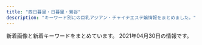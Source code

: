```yaml
---
title: "西日暮里・日暮里・鶯谷"
description: "キーワード別にの巨乳アジアン・チャイナエステ嬢情報をまとめました。"
---
```


新着画像と新着キーワードをまとめています。
2021年04月30日の情報です。

<DmmAffiliateIns />
<KeywordTable
  shops={
    [
    {
        "img_links": [
            "http://www.en-nippori.net/image/mainparts/images/navi01_06.jpg",
            "http://www.en-nippori.net/image/mainparts/images/navi01_05.jpg",
            "http://www.en-nippori.net/image/mainparts/main.jpg",
            "http://www.en-nippori.net/image/index/top.jpg",
            "http://www.en-nippori.net/image/therapist/02.jpg",
            "http://www.en-nippori.net/image/therapist/06.jpg",
            "http://www.en-nippori.net/image/therapist/04.jpg",
            "http://www.en-nippori.net/image/mainparts/images/navi01_07.jpg",
            "http://www.en-nippori.net/image/mainparts/images/navi01_03.jpg",
            "http://www.en-nippori.net/image/therapist/03.jpg",
            "http://www.en-nippori.net/image/therapist/01.jpg",
            "http://www.en-nippori.net/image/mainparts/images/navi01_02.jpg",
            "http://www.en-nippori.net/image/mainparts/images/navi01_04.jpg"
        ],
        "url": "http://www.en-nippori.net/",
        "name": "\u7e01",
        "keywords": {
            "C": 6
        },
        "station": "JR\u65e5\u66ae\u91cc\u99c5\u6771\u53e3"
    },
    {
        "station": "JR\u65e5\u66ae\u91cc\u99c5\u6771\u53e3",
        "url": "http://esthe-aroma.red/",
        "name": "\u548c\u5408 \u308f\u3054\u3046",
        "img_links": [
            "http://esthe-aroma.red/images/cg10.jpg",
            "http://esthe-aroma.red/images/imm.jpg",
            "http://esthe-aroma.red/images/cg04.jpg",
            "http://esthe-aroma.red/images/r2.jpg",
            "http://esthe-aroma.red/images/news.png",
            "http://esthe-aroma.red/images/cg02.jpg",
            "http://esthe-aroma.red/images/r1.jpg",
            "http://esthe-aroma.red/images/r3.jpg",
            "http://esthe-aroma.red/images/rec.png",
            "http://esthe-aroma.red/images/cg07.jpg",
            "http://esthe-aroma.red/images/cg06.jpg",
            "http://esthe-aroma.red/images/kan.jpg",
            "http://esthe-aroma.red/images/r4.jpg",
            "http://esthe-aroma.red/images/cg03.jpg",
            "http://esthe-aroma.red/link/menlog.jpg",
            "http://esthe-aroma.red/images/evetop.png",
            "http://esthe-aroma.red/images/sruru.jpg",
            "http://esthe-aroma.red/images/precau.png",
            "http://esthe-aroma.red/images/cg01.jpg",
            "http://esthe-aroma.red/images/top.png",
            "http://esthe-aroma.red/images/staff_s.png",
            "http://esthe-aroma.red/images/cg08.jpg",
            "http://esthe-aroma.red/images/cg09.jpg"
        ],
        "keywords": {
            "86": 9,
            "D": 8,
            "E": 1
        }
    },
    {
        "station": "JR\u65e5\u66ae\u91cc\u99c5\u5357\u53e3",
        "url": "http://momo.tyo.cm/",
        "keywords": {
            "D": 20,
            "86": 15,
            "85": 5
        },
        "img_links": [
            "http://momo.tyo.cm/images/border02.png",
            "http://momo.tyo.cm/images/tit_com05.png",
            "http://momo.tyo.cm/images/top_slider01.jpg",
            "http://momo.tyo.cm/images/tit_com03.png",
            "http://momo.tyo.cm/images/tit_com04.png",
            "http://momo.tyo.cm/images/tit_com.png",
            "http://momo.tyo.cm/images/news.png",
            "http://momo.tyo.cm/photos/sites/53/2021/02/2021021607405882.jpg",
            "http://momo.tyo.cm/photos/sites/53/2021/02/2021021607405578.jpg",
            "http://momo.tyo.cm/images/tit_com01.png",
            "http://momo.tyo.cm/images/tit04.png",
            "http://momo.tyo.cm/images/tit_link01.png",
            "http://momo.tyo.cm/images/tit02.png",
            "http://momo.tyo.cm/images/tit03.png",
            "http://momo.tyo.cm/images/nav_link05.png",
            "http://momo.tyo.cm/images/pagetop.png",
            "http://momo.tyo.cm/images/bg_pick.png",
            "http://momo.tyo.cm/photos/sites/53/2021/02/2021021607405658.jpg",
            "http://momo.tyo.cm/images/nav_link01.png",
            "http://momo.tyo.cm/images/nav_link06.png",
            "http://momo.tyo.cm/images/border01.png",
            "http://momo.tyo.cm/images/top_slider02.jpg",
            "http://momo.tyo.cm/images/tit05.png",
            "http://momo.tyo.cm/images/tit_staff.png",
            "http://momo.tyo.cm/images/tit_com02.png",
            "http://momo.tyo.cm/images/nav_link02.png",
            "http://momo.tyo.cm/images/nav_link03.png",
            "http://momo.tyo.cm/images/nav_link04.png",
            "http://momo.tyo.cm/photos/sites/53/2021/02/2021021607405730.jpg",
            "http://momo.tyo.cm/images/tit01.png"
        ],
        "name": "\u6843"
    },
    {
        "url": "http://www.ai-lian.work/",
        "name": "\u5fc3\u7f8e",
        "station": "JR\u9daf\u8c37\u99c5\u5317\u53e3",
        "keywords": {},
        "img_links": [
            "http://www.ai-lian.work/images/tel.jpg",
            "http://www.ai-lian.work/images/interior_t.jpg",
            "http://www.ai-lian.work/images/int2.jpg",
            "http://www.ai-lian.work/img/aya1.jpg",
            "http://www.ai-lian.work/images/3.jpg",
            "http://www.ai-lian.work/images/1.jpg",
            "http://www.ai-lian.work/images/head.jpg",
            "http://www.ai-lian.work/images/ta.jpg",
            "http://www.ai-lian.work/images/rec1.jpg",
            "http://www.ai-lian.work/images/sys1.jpg",
            "http://www.ai-lian.work/img/yui1.jpg",
            "http://www.ai-lian.work/images/line.png",
            "http://www.ai-lian.work/images/2.jpg",
            "http://www.ai-lian.work/img/saya1.jpg",
            "http://www.ai-lian.work/images/staff_t.jpg",
            "http://www.ai-lian.work/images/mobile.jpg",
            "http://www.ai-lian.work/images/news.jpg",
            "http://www.ai-lian.work/images/int1.jpg"
        ]
    },
    {
        "station": "\u753a\u5c4b\u99c51\u756a\u51fa\u53e3",
        "keywords": {
            "83": 4,
            "85": 12,
            "C": 15,
            "86": 4,
            "E": 4,
            "87": 8,
            "D": 24
        },
        "url": "https://mominoki.tyo.ac/",
        "name": "\u3082\u307f\u306e\u6728",
        "img_links": [
            "https://mominoki.tyo.ac/images/themes/pink/no1.png",
            "https://mominoki.tyo.ac/photos/sites/41/2020/09/2020092804344859.jpg",
            "https://mominoki.tyo.ac/photos/sites/41/2020/09/2020092804344656.jpg",
            "https://mominoki.tyo.ac/images/themes/pink/no2.png",
            "https://mominoki.tyo.ac/images/themes/pink/s_news.png",
            "https://mominoki.tyo.ac/photos/sites/41/2020/11/2020111401222038.jpg",
            "https://mominoki.tyo.ac/images/themes/pink/s_pickup.png",
            "https://mominoki.tyo.ac/images/themes/pink/s_staff.png",
            "https://mominoki.tyo.ac/images/room2.jpg",
            "https://mominoki.tyo.ac/images/themes/pink/r3.jpg",
            "https://mominoki.tyo.ac/images/themes/pink/s_newface.png",
            "https://mominoki.tyo.ac/images/themes/pink/mobile.jpg",
            "https://mominoki.tyo.ac/images/themes/pink/line.png",
            "https://mominoki.tyo.ac/images/themes/pink/s_ranking.png",
            "https://mominoki.tyo.ac/images/room3.jpg",
            "https://mominoki.tyo.ac/photos/sites/41/2021/03/202103150746598.jpg",
            "https://mominoki.tyo.ac/photos/sites/41/2020/09/2020092801595154.jpg",
            "https://mominoki.tyo.ac/photos/sites/41/2020/09/2020092804344750.jpg",
            "https://mominoki.tyo.ac/images/room4.jpg",
            "https://mominoki.tyo.ac/images/room1.jpg",
            "https://mominoki.tyo.ac/photos/sites/41/2021/03/202103150747058.jpg",
            "https://mominoki.tyo.ac/images/themes/pink/s_link.png",
            "https://mominoki.tyo.ac/photos/sites/41/2020/09/2020092810535583.jpg"
        ]
    },
    {
        "img_links": [
            "http://www.relax-mirai.info/i/images/momo1.jpg",
            "http://www.relax-mirai.info/images/sayuri1.jpg",
            "http://www.relax-mirai.info/gals/aki1.jpg",
            "http://www.relax-mirai.info/images/qr.jpg",
            "http://www.relax-mirai.info/images/info01.jpg",
            "http://www.relax-mirai.info/gals/emi1.jpg",
            "http://www.relax-mirai.info/gals/kaka1.jpg",
            "http://www.relax-mirai.info/i/images/sayuri1.jpg",
            "http://www.relax-mirai.info/gals/risa1.jpg",
            "http://www.relax-mirai.info/images/momo1.jpg",
            "http://www.relax-mirai.info/images/m02.jpg",
            "http://www.relax-mirai.info/images/risa1.jpg",
            "http://www.relax-mirai.info/images/m04.jpg",
            "http://www.relax-mirai.info/images/info02.jpg",
            "http://www.relax-mirai.info/images/m03.jpg",
            "http://www.relax-mirai.info/i/120/sayuri1.jpg"
        ],
        "station": "\u65e5\u66ae\u91cc\u99c5\u6771\u53e3",
        "name": "\u672a\u6765",
        "url": "http://www.relax-mirai.info/",
        "keywords": {}
    },
    {
        "img_links": [
            "http://chou.ies.bz/photos/sites/85/2019/12/2019120602315853.jpg",
            "http://chou.ies.bz/photos/sites/85/2019/07/2019070106330942.jpg",
            "http://chou.ies.bz/photos/sites/85/2020/12/2020121802483415.jpg",
            "http://chou.ies.bz/photos/sites/85/2019/07/2019070509385227.jpg",
            "http://chou.ies.bz/images/s1.png",
            "http://chou.ies.bz/images/s_pick.png",
            "http://chou.ies.bz/photos/sites/85/2019/07/2019070106320474.jpg",
            "http://chou.ies.bz/images/mobile.png",
            "http://chou.ies.bz/photos/sites/85/2020/10/2020100610383828.jpg",
            "http://chou.ies.bz/photos/sites/85/2019/06/2019062803491517.jpg",
            "http://chou.ies.bz/images/n1.jpg",
            "http://chou.ies.bz/images/s_staff.jpg",
            "http://chou.ies.bz/images/s3.png",
            "http://chou.ies.bz/photos/sites/85/2020/12/2020120204150858.jpg",
            "http://chou.ies.bz/photos/sites/85/2020/12/2020120204265615.jpg",
            "http://chou.ies.bz/photos/sites/85/2019/07/2019070106340260.jpg",
            "http://chou.ies.bz/photos/sites/85/2020/10/2020100610370157.jpg",
            "http://chou.ies.bz/photos/sites/85/2021/04/2021042710033582.jpg",
            "http://chou.ies.bz/images/s_news.png",
            "http://chou.ies.bz/photos/sites/85/2019/07/2019070106333414.jpg",
            "http://chou.ies.bz/images/n3.png",
            "http://chou.ies.bz/images/s_link.png",
            "http://chou.ies.bz/images/top.png"
        ],
        "station": "JR\u897f\u65e5\u66ae\u91cc\u99c5",
        "name": "\u706f\u308a\u5c4b",
        "url": "http://chou.ies.bz/",
        "keywords": {
            "85": 1,
            "D": 10,
            "E": 1,
            "87": 1,
            "C": 1,
            "84": 2,
            "86": 8
        }
    },
    {
        "url": "http://lapis.tyo.cm/",
        "station": "JR\u9daf\u8c37\u99c5\u5317\u53e3",
        "name": "\u30e9\u30d4\u30b9",
        "img_links": [
            "http://lapis.tyo.cm/images/mobile.jpg",
            "http://lapis.tyo.cm/images/new.jpg",
            "http://lapis.tyo.cm/photos/sites/75/2021/01/2021010407562697.jpg",
            "http://lapis.tyo.cm/images/s_staff.jpg",
            "http://lapis.tyo.cm/images/s_link.jpg",
            "http://lapis.tyo.cm/images/top.png",
            "http://lapis.tyo.cm/photos/sites/75/2021/01/2021010407562324.jpg",
            "http://lapis.tyo.cm/images/pick_bj1.jpg",
            "http://lapis.tyo.cm/images/nbj3.jpg",
            "http://lapis.tyo.cm/images/s_face.jpg",
            "http://lapis.tyo.cm/images/s_blog.jpg",
            "http://lapis.tyo.cm/photos/sites/75/2021/01/2021010407562290.jpg",
            "http://lapis.tyo.cm/images/nbj1.jpg",
            "http://lapis.tyo.cm/images/pick_bj3.jpg",
            "http://lapis.tyo.cm/images/s_pick.jpg",
            "http://lapis.tyo.cm/photos/sites/75/2021/01/2021010407562482.jpg"
        ],
        "keywords": {
            "83": 4,
            "86": 8,
            "87": 4,
            "D": 16
        }
    },
    {
        "img_links": [
            "http://www.mac-riraku106.xyz/uploads/200801/1-200P1110631926.jpg",
            "http://www.mac-riraku106.xyz/uploads/200501/1-200501144951148.jpg",
            "http://www.mac-riraku106.xyz/uploads/190926/1-1Z926131T2408.jpg",
            "http://www.mac-riraku106.xyz/uploads/200818/1-200QQ55415J4.jpg",
            "http://www.mac-riraku106.xyz/uploads/191209/1-191209122ZY50.jpg",
            "http://www.mac-riraku106.xyz/uploads/190926/1-1Z926131R6102.jpg",
            "http://www.mac-riraku106.xyz/uploads/200801/1-200P1110412514.jpg",
            "http://www.mac-riraku106.xyz/uploads/191128/1-19112Q3111UF.jpg",
            "http://www.mac-riraku106.xyz/uploads/200317/1-20031G44220J0.jpg",
            "http://www.mac-riraku106.xyz/static/picture/michi02.png",
            "http://www.mac-riraku106.xyz/uploads/191128/1-19112Q31009521.jpg",
            "http://www.mac-riraku106.xyz/uploads/200501/1-200501125300127.jpg",
            "http://www.mac-riraku106.xyz/uploads/190723/23-1.jpg",
            "http://www.mac-riraku106.xyz/uploads/200818/1-200QQ5535E92.jpg",
            "http://www.mac-riraku106.xyz/uploads/191219/1-19121912423J29.jpg",
            "http://www.mac-riraku106.xyz/static/picture/top-img01.png",
            "http://www.mac-riraku106.xyz/uploads/191219/1-191219124141563.jpg",
            "http://www.mac-riraku106.xyz/uploads/200501/1-200501145002a7.jpg",
            "http://www.mac-riraku106.xyz/uploads/200501/1-200501125150516.jpg",
            "http://www.mac-riraku106.xyz/uploads/200608/1-20060Q02506204.jpg",
            "http://www.mac-riraku106.xyz/uploads/190723/33-1.jpg",
            "http://www.mac-riraku106.xyz/static/picture/top-img09.png",
            "http://www.mac-riraku106.xyz/uploads/190826/1-1ZR614462Qa.jpg",
            "http://www.mac-riraku106.xyz/uploads/191106/1-191106092T0531.jpg",
            "http://www.mac-riraku106.xyz/uploads/190723/34-1.jpg",
            "http://www.mac-riraku106.xyz/uploads/200501/1-200501125159161.jpg",
            "http://www.mac-riraku106.xyz/uploads/190723/1-2.jpg",
            "http://www.mac-riraku106.xyz/uploads/190906/1-1ZZ612503C39.jpg",
            "http://www.mac-riraku106.xyz/uploads/200801/1-200P1110A4M2.jpg",
            "http://www.mac-riraku106.xyz/uploads/191106/1-191106092J62Y.jpg",
            "http://www.mac-riraku106.xyz/uploads/200325/1-2003251H312V4.jpg",
            "http://www.mac-riraku106.xyz/uploads/190906/1-1ZZ6125225A4.jpg",
            "http://www.mac-riraku106.xyz/uploads/191209/1-1912091229204E.jpg",
            "http://www.mac-riraku106.xyz/uploads/191128/1-19112Q3102OP.jpg",
            "http://www.mac-riraku106.xyz/uploads/190826/1-1ZR6144611E0.jpg",
            "http://www.mac-riraku106.xyz/uploads/191106/1-191106092S0357.jpg",
            "http://www.mac-riraku106.xyz/uploads/200317/1-20031G44235R7.jpg",
            "http://www.mac-riraku106.xyz/uploads/190723/23-3.jpg",
            "http://www.mac-riraku106.xyz/static/picture/tel.png",
            "http://www.mac-riraku106.xyz/uploads/190723/23-2.jpg",
            "http://www.mac-riraku106.xyz/uploads/190723/1-1.jpg",
            "http://www.mac-riraku106.xyz/uploads/190723/30-1.jpg",
            "http://www.mac-riraku106.xyz/uploads/191008/1-19100Q5453V63.jpg",
            "http://www.mac-riraku106.xyz/static/picture/michi01.png",
            "http://www.mac-riraku106.xyz/uploads/190723/10-2.jpg",
            "http://www.mac-riraku106.xyz/uploads/190723/21-1.jpg",
            "http://www.mac-riraku106.xyz/uploads/190723/25-1.jpg",
            "http://www.mac-riraku106.xyz/static/picture/2.jpg",
            "http://www.mac-riraku106.xyz/uploads/200310/1-200310130Z0421.jpg",
            "http://www.mac-riraku106.xyz/uploads/191008/1-19100Q5451M20.jpg",
            "http://www.mac-riraku106.xyz/static/picture/1.jpg",
            "http://www.mac-riraku106.xyz/static/picture/top-img02.png",
            "http://www.mac-riraku106.xyz/static/picture/call.png",
            "http://www.mac-riraku106.xyz/uploads/191209/1-191209123459153.jpg",
            "http://www.mac-riraku106.xyz/uploads/200608/1-20060Q0251EY.jpg",
            "http://www.mac-riraku106.xyz/uploads/200501/1-200501125251121.jpg",
            "http://www.mac-riraku106.xyz/static/picture/top-img03.png",
            "http://www.mac-riraku106.xyz/uploads/200501/1-200501145011C2.jpg",
            "http://www.mac-riraku106.xyz/uploads/200310/1-20031013091I08.jpg",
            "http://www.mac-riraku106.xyz/uploads/200317/1-20031G4420c38.jpg",
            "http://www.mac-riraku106.xyz/uploads/200325/1-2003251H340B9.jpg",
            "http://www.mac-riraku106.xyz/uploads/190723/10-1.jpg",
            "http://www.mac-riraku106.xyz/uploads/200310/1-200310130925920.jpg",
            "http://www.mac-riraku106.xyz/uploads/200818/1-200QQ554231G.jpg"
        ],
        "keywords": {
            "C": 18,
            "D": 49,
            "F": 3,
            "86": 19,
            "E": 6,
            "94": 3,
            "85": 16
        },
        "url": "http://www.mac-riraku106.xyz/",
        "name": "\u306f\u305f\u3061",
        "station": "JR\u65e5\u66ae\u91cc\u99c5\u5357\u53e3"
    },
    {
        "url": "http://minopom.xyz/",
        "name": "\u30ed\u30fc\u30ba",
        "img_links": [
            "http://www.minopom.xyz/uploads/allimg/210410/1-210410144U4934.jpg",
            "http://minopom.xyz/uploads/210406/1-210406143244C2.jpg",
            "http://minopom.xyz/uploads/210406/1-210406143111G0.jpg",
            "http://minopom.xyz/uploads/allimg/210410/1-2104101450455A.jpg",
            "http://www.minopom.xyz/uploads/allimg/210410/1-21041014500NX.jpg",
            "http://minopom.xyz/uploads/allimg/210410/1-210410145124148.jpg",
            "http://www.minopom.xyz/picture/head.jpg",
            "http://www.minopom.xyz/uploads/allimg/210410/1-2104101450455A.jpg",
            "http://minopom.xyz/uploads/allimg/210410/1-21041014413S64.jpg",
            "http://minopom.xyz/uploads/allimg/210406/1-21040614313L45.jpg",
            "http://minopom.xyz/picture/room3.jpg",
            "http://minopom.xyz/picture/room1.jpg",
            "http://www.minopom.xyz/uploads/allimg/210410/1-21041014450GC.jpg",
            "http://www.minopom.xyz/picture/totop_04.png",
            "http://www.minopom.xyz/uploads/allimg/210410/1-210410145124148.jpg",
            "http://minopom.xyz/uploads/210406/1-2104061433121E.jpg",
            "http://minopom.xyz/uploads/allimg/210410/1-21041014500NX.jpg",
            "http://minopom.xyz/picture/totop_04.png",
            "http://minopom.xyz/uploads/allimg/210410/1-21041014450GC.jpg",
            "http://www.minopom.xyz/uploads/allimg/210430/1-2104301QU44W.jpg",
            "http://minopom.xyz/uploads/210430/1-2104301Q63S18.jpg",
            "http://www.minopom.xyz/picture/img.site-builder.jpg",
            "http://minopom.xyz/uploads/allimg/210410/1-210410144U4934.jpg",
            "http://minopom.xyz/picture/img.site-builder.jpg",
            "http://www.minopom.xyz/uploads/allimg/210410/1-21041014413S64.jpg",
            "http://minopom.xyz/uploads/allimg/210410/1-210410145204C9.jpg",
            "http://www.minopom.xyz/uploads/allimg/210410/1-210410144PY50.jpg",
            "http://minopom.xyz/uploads/allimg/210430/1-2104301QU44W.jpg",
            "http://minopom.xyz/uploads/allimg/210410/1-210410144323118.jpg",
            "http://minopom.xyz/picture/head.jpg",
            "http://minopom.xyz/uploads/allimg/210410/1-210410144PY50.jpg",
            "http://minopom.xyz/uploads/210419/1-21041914162C16.jpg",
            "http://minopom.xyz/picture/room2.jpg"
        ],
        "station": "JR\u7530\u7aef\u99c5",
        "keywords": {
            "\u4e73": 3
        }
    },
    {
        "name": "\u685c\u306e\u5bb6",
        "url": "http://www.es-ms.work/",
        "img_links": [
            "http://www.es-ms.work/images/sys.jpg",
            "http://www.es-ms.work/images/1.jpg",
            "http://www.es-ms.work/images/staff_t.jpg",
            "http://www.es-ms.work/images/interior_t.jpg",
            "http://www.es-ms.work/images/2.jpg",
            "http://www.es-ms.work/images/tg.jpg",
            "http://www.es-ms.work/staff/sayuri.jpg",
            "http://www.es-ms.work/images/rec1.jpg",
            "http://www.es-ms.work/images/head.jpg",
            "http://www.es-ms.work/images/int2.jpg",
            "http://www.es-ms.work/staff/kaya.jpg",
            "http://www.es-ms.work/staff/rina.jpg",
            "http://www.es-ms.work/images/rec2.jpg",
            "http://www.es-ms.work/images/int1.jpg",
            "http://www.es-ms.work/images/s1.png",
            "http://www.es-ms.work/images/news.jpg",
            "http://www.es-ms.work/img/rina1.jpg",
            "http://www.es-ms.work/img/sayuri1.jpg",
            "http://www.es-ms.work/images/3.jpg",
            "http://www.es-ms.work/img/kaya1.jpg",
            "http://www.es-ms.work/images/ac1.jpg"
        ],
        "keywords": {},
        "station": "JR\u9daf\u8c37\u99c5\u5317\u53e3"
    },
    {
        "name": "\u6e29\u99a8\u6e2f-\u304a\u3093\u304d\u3087\u3046\u3053\u3046-",
        "keywords": {
            "C": 13,
            "88": 6,
            "87": 3,
            "86": 3
        },
        "url": "http://onkyoukou.tyo.cm/",
        "img_links": [
            "http://onkyoukou.tyo.cm/images/n1.jpg",
            "http://onkyoukou.tyo.cm/photos/sites/88/2020/03/2020030111163079.jpg",
            "http://onkyoukou.tyo.cm/images/face_bj3.jpg",
            "http://onkyoukou.tyo.cm/photos/sites/88/2017/03/staff1.jpg",
            "http://onkyoukou.tyo.cm/images/line.jpg",
            "http://onkyoukou.tyo.cm/photos/sites/88/2017/03/staff4.jpg",
            "http://onkyoukou.tyo.cm/images/s_link.jpg",
            "http://onkyoukou.tyo.cm/images/n3.jpg",
            "http://onkyoukou.tyo.cm/images/acc1.jpg",
            "http://onkyoukou.tyo.cm/photos/sites/88/2017/03/staff2.jpg",
            "http://onkyoukou.tyo.cm/images/face_bj.jpg",
            "http://onkyoukou.tyo.cm/images/nbj1.jpg",
            "http://onkyoukou.tyo.cm/images/top.png",
            "http://onkyoukou.tyo.cm/images/s_staff1.jpg",
            "http://onkyoukou.tyo.cm/images/s_news.jpg",
            "http://onkyoukou.tyo.cm/images/s_pick.jpg",
            "http://onkyoukou.tyo.cm/images/acc2.jpg",
            "http://onkyoukou.tyo.cm/images/mobile.jpg",
            "http://onkyoukou.tyo.cm/images/s_staff.jpg",
            "http://onkyoukou.tyo.cm/images/s_mobile.jpg",
            "http://onkyoukou.tyo.cm/images/nbj3.jpg",
            "http://onkyoukou.tyo.cm/images/s_face.jpg",
            "http://onkyoukou.tyo.cm/images/acc3.jpg"
        ],
        "station": "JR\u897f\u65e5\u66ae\u91cc\u99c5"
    },
    {
        "station": "JR\u897f\u65e5\u66ae\u91cc\u99c5",
        "url": "http://flowerscent.este.work/",
        "img_links": [
            "http://flowerscent.este.work/head_2_4691_1553674270815382.png",
            "http://flowerscent.este.work/head_1_4691_1553674270167089.png",
            "http://flowerscent.este.work/2/uploadimg/1599833697.jpg",
            "http://flowerscent.este.work/head_3_4691_1556258938113847.png",
            "http://flowerscent.este.work/2/uploadimg/1600260826.jpg"
        ],
        "name": "\u3075\u308f\u3075\u308f",
        "keywords": {
            "83": 36,
            "E": 12,
            "D": 12,
            "86": 12,
            "87": 12,
            "C": 36
        }
    },
    {
        "img_links": [
            "http://www.es-minami.com/img/yuki1.jpg",
            "http://www.es-minami.com/gals/mika1.jpg",
            "http://www.es-minami.com/images/sayuri1.jpg",
            "http://es-minami.com/img/riri1.jpg",
            "http://es-minami.com/img/sayuri1.jpg",
            "http://www.es-minami.com/gals/mika2.jpg",
            "http://es-minami.com/images/yuki1.jpg",
            "http://www.es-minami.com/images/nana1.jpg",
            "http://es-minami.com/img/yuki1.jpg",
            "http://www.es-minami.com/images/sayuri2.jpg",
            "http://www.es-minami.com/images/mika1.jpg",
            "http://es-minami.com/images/nana1.jpg",
            "http://es-minami.com/images/sayuri2.jpg",
            "http://www.es-minami.com/img/nana1.jpg",
            "http://es-minami.com/img/sayuri2.jpg",
            "http://www.es-minami.com/img/sayuri1.jpg",
            "http://www.es-minami.com/images/mika2.jpg",
            "http://es-minami.com/img/mika1.jpg",
            "http://es-minami.com/gals/nana1.jpg",
            "http://es-minami.com/gals/sayuri2.jpg",
            "http://es-minami.com/images/news.png",
            "http://es-minami.com/gals/mika1.jpg",
            "http://es-minami.com/gals/mika2.jpg",
            "http://www.es-minami.com/gals/sayuri2.jpg",
            "http://www.es-minami.com/img/riri1.jpg",
            "http://www.es-minami.com/images/rika1.jpg",
            "http://es-minami.com/images/mobole.png",
            "http://es-minami.com/gals/sakura1.jpg",
            "http://www.es-minami.com/gals/rika1.jpg",
            "http://www.es-minami.com/images/staff-bar.png",
            "http://www.es-minami.com/images/yuki1.jpg",
            "http://www.es-minami.com/gals/yuki1.jpg",
            "http://www.es-minami.com/images/riri1.jpg",
            "http://es-minami.com/images/pick_staff6.jpg",
            "http://es-minami.com/img/nana1.jpg",
            "http://www.es-minami.com/images/mobole.png",
            "http://www.es-minami.com/gals/sakura1.jpg",
            "http://www.es-minami.com/gals/nana1.jpg",
            "http://es-minami.com/gals/riri1.jpg",
            "http://es-minami.com/gals/sayuri1.jpg",
            "http://es-minami.com/images/staff-bar.png",
            "http://www.es-minami.com/gals/riri1.jpg",
            "http://www.es-minami.com/img/mika2.jpg",
            "http://es-minami.com/images/mika2.jpg",
            "http://www.es-minami.com/img/mika1.jpg",
            "http://es-minami.com/images/mika1.jpg",
            "http://www.es-minami.com/images/news.png",
            "http://www.es-minami.com/images/pick_staff6.jpg",
            "http://www.es-minami.com/gals/sayuri1.jpg",
            "http://es-minami.com/gals/rika1.jpg",
            "http://es-minami.com/images/riri1.jpg",
            "http://es-minami.com/images/rika1.jpg",
            "http://es-minami.com/images/sayuri1.jpg",
            "http://es-minami.com/img/mika2.jpg",
            "http://es-minami.com/gals/yuki1.jpg",
            "http://www.es-minami.com/img/sayuri2.jpg"
        ],
        "station": "JR\u65e5\u66ae\u91cc\u99c5\u6771\u53e3",
        "name": "\u307f\u306a\u307f",
        "keywords": {},
        "url": "http://es-minami.com/"
    },
    {
        "url": "http://es-rlx.com/",
        "station": "JR\u9daf\u8c37\u99c5\u5317\u53e3",
        "img_links": [
            "http://es-rlx.com/img/access/road01.jpg",
            "http://es-rlx.com/img/access/road03.jpg",
            "http://es-rlx.com/img/access/road02.jpg",
            "http://es-rlx.com/staff/hana/01.jpg",
            "http://es-rlx.com/pic/top1.jpg",
            "http://es-rlx.com/staff/hana/01mb.jpg",
            "http://es-rlx.com/staff/sakura/01mb.jpg",
            "http://es-rlx.com/staff/minami/01mb.jpg",
            "http://es-rlx.com/staff/minami/01.jpg",
            "http://es-rlx.com/staff/yuki/01.jpg",
            "http://es-rlx.com/img/access/roaddm.png",
            "http://es-rlx.com/staff/mai/01.jpg",
            "http://es-rlx.com/img/ttl_mobile.png",
            "http://es-rlx.com/staff/rumi/01.jpg",
            "http://es-rlx.com/pic/head.png",
            "http://es-rlx.com/staff/yuki/01mb.jpg",
            "http://es-rlx.com/img/youtube.jpg",
            "http://es-rlx.com/img/access/kanban.png",
            "http://es-rlx.com/staff/sakura/01.jpg",
            "http://es-rlx.com/img/ttl_rec.png",
            "http://es-rlx.com/pic/top3.jpg",
            "http://es-rlx.com/staff/rumi/01mb.jpg",
            "http://es-rlx.com/img/access/road04.jpg",
            "http://es-rlx.com/img/ttl_tnew.png",
            "http://es-rlx.com/pic/top2.jpg",
            "http://es-rlx.com/img/ttl_staff.png",
            "http://es-rlx.com/img/ft_tel.png",
            "http://es-rlx.com/staff/mai/01mb.jpg",
            "http://es-rlx.com/i/files/homeimg.jpg"
        ],
        "name": "\u5065\u7f8e\u5802",
        "keywords": {
            "C": 21
        }
    },
    {
        "img_links": [
            "https://www.sofia-est.com/img/material/noimg_b.jpg",
            "https://www.sofia-est.com/img/top/topslide20141210.jpg",
            "https://www.sofia-est.com/img/material/page5_subt2.png",
            "https://www.sofia-est.com/img/banner/koko_120x60.png",
            "https://www.sofia-est.com/img/material/page8_subt2.png",
            "https://www.sofia-est.com/img/material/photo6.jpg",
            "https://www.sofia-est.com/img/girl/list/s111_list.jpg",
            "https://www.sofia-est.com/img/girl/thumb/s92_1.jpg",
            "https://www.sofia-est.com/img/girl/mobilepickup/mobilepickup20200302124127.jpg",
            "https://www.sofia-est.com/img/girl/list/s99_list.jpg",
            "https://www.sofia-est.com/img/material/mob_m5.jpg",
            "https://www.sofia-est.com/img/material/gm2_rollout.png",
            "https://www.sofia-est.com/img/girl/thumb/s56_1.jpg",
            "https://www.sofia-est.com/img/girl/thumb/s84_2.jpg",
            "https://www.sofia-est.com/img/girl/thumb/s89_1.jpg",
            "https://www.sofia-est.com/img/material/top_movie.png",
            "https://www.sofia-est.com/img/girl/thumb/s55_3.jpg",
            "https://www.sofia-est.com/img/material/coursepoint_rev2.png",
            "https://www.sofia-est.com/img/girl/main/s94_1.jpg",
            "https://www.sofia-est.com/img/girl/list/s89_list.jpg",
            "https://www.sofia-est.com/img/material/photo1.jpg",
            "https://www.sofia-est.com/img/girl/thumb/s94_1.jpg",
            "https://www.sofia-est.com/img/material/pagetop_rollout.png",
            "https://www.sofia-est.com/img/top/topslide20150918.jpg",
            "https://www.sofia-est.com/img/girl/thumb/s55_1.jpg",
            "https://www.sofia-est.com/img/material/photo7.jpg",
            "https://www.sofia-est.com/img/girl/thumb/s100_1.jpg",
            "https://www.sofia-est.com/img/material/page6_subt3.png",
            "https://www.sofia-est.com/img/material/iph.png",
            "https://www.sofia-est.com/img/girl/thumb/s99_1.jpg",
            "https://www.sofia-est.com/img/girl/thumb/s85_3.jpg",
            "https://www.sofia-est.com/img/material/page5_subt1.png",
            "https://www.sofia-est.com/img/girl/thumb/s55_2.jpg",
            "https://www.sofia-est.com/img/girl/main/s81_1.jpg",
            "https://www.sofia-est.com/img/material/page7_subt1.png",
            "https://www.sofia-est.com/img/girl/thumb/s57_1.jpg",
            "https://www.sofia-est.com/img/material/mob_m4.jpg",
            "https://www.sofia-est.com/img/girl/main/s55_1.jpg",
            "https://www.sofia-est.com/img/girl/main/s99_1.jpg",
            "https://www.sofia-est.com/img/girl/thumb/s97_1.jpg",
            "https://www.sofia-est.com/img/material/noimg_thumb.jpg",
            "https://www.sofia-est.com/img/girl/thumb/s108_1.jpg",
            "https://www.sofia-est.com/img/girl/thumb/s81_2.jpg",
            "https://www.sofia-est.com/img/girl/list/s55_list.jpg",
            "https://www.sofia-est.com/img/girl/thumb/s99_2.jpg",
            "https://www.sofia-est.com/img/girl/list/s56_list.jpg",
            "https://www.sofia-est.com/img/material/page3_1_subt2.png",
            "https://www.sofia-est.com/img/girl/thumb/s97_2.jpg",
            "https://www.sofia-est.com/img/material/mob_t3.jpg",
            "https://www.sofia-est.com/img/material/photo5.jpg",
            "https://www.sofia-est.com/img/girl/main/s85_1.jpg",
            "https://www.sofia-est.com/img/girl/main/s97_1.jpg",
            "https://www.sofia-est.com/img/material/photo4.jpg",
            "https://www.sofia-est.com/img/material/mob_m3_rev1.jpg",
            "https://www.sofia-est.com/img/girl/thumb/s85_1.jpg",
            "https://www.sofia-est.com/img/girl/pickup/pickup20191220093623.jpg",
            "https://www.sofia-est.com/img/material/mobileqr.png",
            "https://www.sofia-est.com/img/girl/list/s84_list.jpg",
            "https://www.sofia-est.com/img/material/mob_youtube.png",
            "https://www.sofia-est.com/img/material/top_twitter.png",
            "https://www.sofia-est.com/img/girl/list/s97_list.jpg",
            "https://www.sofia-est.com/img/material/gm1_rollout.png",
            "https://www.sofia-est.com/img/material/movieicon.png",
            "https://www.sofia-est.com/img/girl/thumb/s85_2.jpg",
            "https://www.sofia-est.com/img/girl/thumb/s84_1.jpg",
            "https://www.sofia-est.com/img/material/top_infomation.png",
            "https://www.sofia-est.com/img/girl/list/s100_list.jpg",
            "https://www.sofia-est.com/img/material/mob_m2_rev1.jpg",
            "https://www.sofia-est.com/img/girl/thumb/s81_3.jpg",
            "https://www.sofia-est.com/img/material/mob_t1.jpg",
            "https://www.sofia-est.com/img/material/top_kodawari.png",
            "https://www.sofia-est.com/img/material/page4_subt1.png",
            "https://www.sofia-est.com/img/material/doublecourse_rev1.png",
            "https://www.sofia-est.com/img/material/photo8.jpg",
            "https://www.sofia-est.com/img/material/sd_rt_btn.png",
            "https://www.sofia-est.com/img/girl/list/s81_list.jpg",
            "https://www.sofia-est.com/img/girl/thumb/s89_2.jpg",
            "https://www.sofia-est.com/img/material/photobig.jpg",
            "https://www.sofia-est.com/img/material/mob_t5.jpg",
            "https://www.sofia-est.com/img/material/course_tanta2.png",
            "https://www.sofia-est.com/img/top/topslide20141211.jpg",
            "https://www.sofia-est.com/img/material/page3_1_subt1.png",
            "https://www.sofia-est.com/img/material/movie20141210.jpg",
            "https://www.sofia-est.com/img/girl/thumb/s100_2.jpg",
            "https://www.sofia-est.com/img/material/hosi5.png",
            "https://www.sofia-est.com/img/material/top_pickup.png",
            "https://www.sofia-est.com/img/girl/thumb/s81_4.jpg",
            "https://www.sofia-est.com/img/material/mob_m1_rev1.jpg",
            "https://www.sofia-est.com/img/material/page3_subt1.png",
            "https://www.sofia-est.com/img/material/page2_subt1.png",
            "https://www.sofia-est.com/img/material/photo2.jpg",
            "https://www.sofia-est.com/img/girl/pickup/pickup20200111122329.jpg",
            "https://www.sofia-est.com/img/girl/list/s108_list.jpg",
            "https://www.sofia-est.com/img/material/page8_subt1.png",
            "https://www.sofia-est.com/img/material/page6_subt1.png",
            "https://www.sofia-est.com/img/material/mob_t4.jpg",
            "https://www.sofia-est.com/img/material/phototxt.jpg",
            "https://www.sofia-est.com/img/girl/thumb/s94_2.jpg",
            "https://www.sofia-est.com/img/material/gm5_rollout.png",
            "https://www.sofia-est.com/img/girl/list/s92_list.jpg",
            "https://www.sofia-est.com/img/material/top_kodawariimg1.jpg",
            "https://www.sofia-est.com/img/material/yakusoku.png",
            "https://www.sofia-est.com/img/material/gm6_rollout.png",
            "https://www.sofia-est.com/img/material/noimg_m.jpg",
            "https://www.sofia-est.com/img/girl/list/s85_list.jpg",
            "https://www.sofia-est.com/img/material/courseoption_rev1.png",
            "https://www.sofia-est.com/img/material/movie_left_yaji.png",
            "https://www.sofia-est.com/img/material/photo3.jpg",
            "https://www.sofia-est.com/img/girl/main/s100_1.jpg",
            "https://www.sofia-est.com/img/material/gm3_rollout.png",
            "https://www.sofia-est.com/img/material/page6_subt2.png",
            "https://www.sofia-est.com/img/material/mob_t2.jpg",
            "https://www.sofia-est.com/img/girl/main/s89_1.jpg",
            "https://www.sofia-est.com/img/material/movie_right_yaji.png",
            "https://www.sofia-est.com/img/girl/thumb/s81_5.jpg",
            "https://www.sofia-est.com/img/girl/thumb/s81_1.jpg",
            "https://www.sofia-est.com/img/girl/main/s84_1.jpg",
            "https://www.sofia-est.com/img/girl/pickup/pickup20191220093702.jpg",
            "https://www.sofia-est.com/img/material/course_tanta1.png",
            "https://www.sofia-est.com/img/material/top_news.png",
            "https://www.sofia-est.com/img/material/gm4_rollout.png",
            "https://www.sofia-est.com/img/material/page4_subt2.png",
            "https://www.sofia-est.com/img/material/top_camp.png",
            "https://www.sofia-est.com/img/material/top_about.png",
            "https://www.sofia-est.com/img/girl/pickup/pickup20190509222453.jpg",
            "https://www.sofia-est.com/img/what/coupon202009.png",
            "https://www.sofia-est.com/img/girl/list/s57_list.jpg",
            "https://www.sofia-est.com/img/girl/list/s94_list.jpg",
            "https://www.sofia-est.com/img/material/top_newface.png"
        ],
        "station": "JR\u65e5\u66ae\u91cc\u99c5\u5357\u53e3",
        "url": "https://www.sofia-est.com/",
        "name": "\u30bd\u30d5\u30a3\u30a2",
        "keywords": {
            "\u30bb\u30af\u30b7\u30fc": 29,
            "\u30c0\u30a4\u30ca\u30de\u30a4\u30c8": 1,
            "G": 2
        }
    }
]
}
/>
<DmmAffiliateScript />
